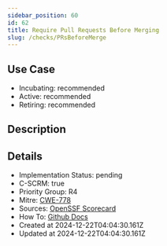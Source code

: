 ```yaml
---
sidebar_position: 60
id: 62
title: Require Pull Requests Before Merging
slug: /checks/PRsBeforeMerge
---
```


## Use Case
<!-- LEVELS:START -->
- Incubating: recommended
- Active: recommended
- Retiring: recommended
<!-- LEVELS:END -->

<!-- DESCRIPTION:START -->
## Description
<!-- DESCRIPTION:END -->

<!-- DETAILS:START -->
## Details
- Implementation Status: pending
- C-SCRM: true
- Priority Group: R4
- Mitre: [CWE-778](https://cwe.mitre.org/data/definitions/778.html)
- Sources: [OpenSSF Scorecard](https://github.com/ossf/scorecard/blob/main/docs/checks.md#branch-protection)
- How To: [Github Docs](https://docs.github.com/en/repositories/configuring-branches-and-merges-in-your-repository/managing-protected-branches/about-protected-branches#require-pull-request-reviews-before-merging)
- Created at 2024-12-22T04:04:30.161Z
- Updated at 2024-12-22T04:04:30.161Z
<!-- DETAILS:END -->
